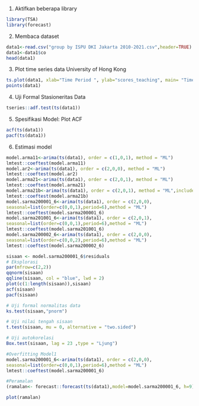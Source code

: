 
1. Aktifkan beberapa library
```{r}
library(TSA)
library(forecast)
```
2. Membaca dataset
```{r}
data1<-read.csv("group by ISPU DKI Jakarta 2010-2021.csv",header=TRUE)
data1<-data1$co
head(data1)
```
3. Plot time series data University of Hong Kong
```{r}
ts.plot(data1, xlab="Time Period ", ylab="scores_teaching", main= "Time Series Plot")
points(data1)
```
4. Uji Formal Stasioneritas Data
```{r}
tseries::adf.test(ts(data1))
```
5. Spesifikasi Model: Plot ACF
```{r}
acf(ts(data1))
pacf(ts(data1))
```
6. Estimasi model
```{r}
model.arma11<-arima(ts(data1), order = c(1,0,1), method = "ML")
lmtest::coeftest(model.arma11)
model.ar2<-arima(ts(data1), order = c(2,0,0), method = "ML")
lmtest::coeftest(model.ar2)
model.arma21<-arima(ts(data1), order = c(2,0,1), method = "ML")
lmtest::coeftest(model.arma21)
model.arma21b<-arima(ts(data1), order = c(2,0,1), method = "ML",include.mean=F)
lmtest::coeftest(model.arma21b)
model.sarma200001_6<-arima(ts(data1), order = c(2,0,0), 
seasonal=list(order=c(0,0,1),period=6),method = "ML")
lmtest::coeftest(model.sarma200001_6)
model.sarma201001_6<-arima(ts(data1), order = c(2,0,1), 
seasonal=list(order=c(0,0,1),period=6),method = "ML")
lmtest::coeftest(model.sarma201001_6)
model.sarma200002_6<-arima(ts(data1), order = c(2,0,0), 
seasonal=list(order=c(0,0,2),period=6),method = "ML")
lmtest::coeftest(model.sarma200002_6)
```
```{r}
sisaan <- model.sarma200001_6$residuals
# Eksplorasi
par(mfrow=c(2,2))
qqnorm(sisaan)
qqline(sisaan, col = "blue", lwd = 2)
plot(c(1:length(sisaan)),sisaan)
acf(sisaan)
pacf(sisaan)
```
```{r}
# Uji formal normalitas data
ks.test(sisaan,"pnorm")
```
```{r}
# Uji nilai tengah sisaan
t.test(sisaan, mu = 0, alternative = "two.sided")
```
```{r}
# Uji autokorelasi
Box.test(sisaan, lag = 23 ,type = "Ljung")
```
```{r}
#Overfitting Model1
model.sarma200001_6<-arima(ts(data1), order = c(2,0,0), 
seasonal=list(order=c(0,0,1),period=6),method = "ML")
lmtest::coeftest(model.sarma200001_6)
```
```{r}
#Peramalan
(ramalan<- forecast::forecast(ts(data1),model=model.sarma200001_6, h=9))
```
```{r}
plot(ramalan)
```
